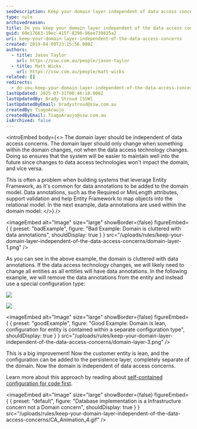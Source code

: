 ```yaml
---
seoDescription: Keep your domain layer independent of data access concerns by separating configuration and annotations from your domain model.
type: rule
archivedreason:
title: Do you keep your domain layer independent of the data access concerns?
guid: 60e17663-19ec-415f-8296-96ee730835a2
uri: keep-your-domain-layer-independent-of-the-data-access-concerns
created: 2019-04-09T23:15:56.000Z
authors:
  - title: Jason Taylor
    url: https://ssw.com.au/people/jason-taylor
  - title: Matt Wicks
    url: https://ssw.com.au/people/matt-wicks
related: []
redirects:
  - do-you-keep-your-domain-layer-independent-of-the-data-access-concerns
lastUpdated: 2025-07-31T00:46:18.000Z
lastUpdatedBy: Brady Stroud [SSW]
lastUpdatedByEmail: bradystroud@ssw.com.au
createdBy: TiagoAraujo
createdByEmail: TiagoAraujo@ssw.com.au
isArchived: false
---
```


<introEmbed
  body={<>
The domain layer should be independent of data access concerns. The domain layer should only change when something within the domain changes, not when the data access technology changes. Doing so ensures that the system will be easier to maintain well into the future since changes to data access technologies won't impact the domain, and vice versa.

This is often a problem when building systems that leverage Entity Framework, as it's common for data annotations to be added to the domain model. Data annotations, such as the Required or MinLength attributes, support validation and help Entity Framework to map objects into the relational model. In the next example, data annotations are used within the domain model:
  </>}
/>

<imageEmbed
  alt="Image"
  size="large"
  showBorder={false}
  figureEmbed={ {
    preset: "badExample",
    figure: "Bad Example: Domain is cluttered with data annotations",
    shouldDisplay: true
  } }
  src="/uploads/rules/keep-your-domain-layer-independent-of-the-data-access-concerns/domain-layer-1.png"
/>


As you can see in the above example, the domain is cluttered with data annotations. If the data access technology changes, we will likely need to change all entities as all entities will have data annotations. In the following example, we will remove the data annotations from the entity and instead use a special configuration type:

![](/uploads/rules/keep-your-domain-layer-independent-of-the-data-access-concerns/domain-layer-2.png)

![](/uploads/rules/keep-your-domain-layer-independent-of-the-data-access-concerns/domain-layer-3.png)

<imageEmbed
  alt="Image"
  size="large"
  showBorder={false}
  figureEmbed={ {
    preset: "goodExample",
    figure: "Good Example: Domain is lean, configuration for entity is contained within a separate configuration type",
    shouldDisplay: true
  } }
  src="/uploads/rules/keep-your-domain-layer-independent-of-the-data-access-concerns/domain-layer-3.png"
/>


This is a big improvement! Now the customer entity is lean, and the configuration can be added to the persistence layer, completely separate of the domain. Now the domain is independent of data access concerns.

Learn more about this approach by reading about [self-contained configuration for code first](https://docs.microsoft.com/en-us/ef/core/what-is-new/ef-core-2.0/#self-contained-type-configuration-for-code-first?WT.mc_id=DP-MVP-33518).


<imageEmbed
  alt="Image"
  size="large"
  showBorder={false}
  figureEmbed={ {
    preset: "default",
    figure: "Database implementation is a Infrastructure concern not a Domain concern",
    shouldDisplay: true
  } }
  src="/uploads/rules/keep-your-domain-layer-independent-of-the-data-access-concerns/CA_Animation_4.gif"
/>
